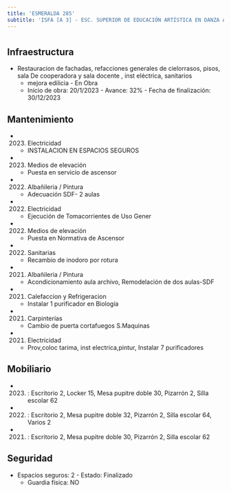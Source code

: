 ```yaml
---
title: 'ESMERALDA 285'
subtitle: 'ISFA [A 3] - ESC. SUPERIOR DE EDUCACIÓN ARTÍSTICA EN DANZA AÍDA VICTORIA MASTRAZZI'
---
```


#
## Infraestructura

* Restauracion de fachadas, refacciones generales de cielorrasos, pisos, sala
De cooperadora y sala docente , inst eléctrica, sanitarios 
    + mejora edilicia - En Obra 
    + Inicio de obra: 20/1/2023 - Avance: 32% - Fecha de finalización: 30/12/2023 






## Mantenimiento

*  (2023) Electricidad 
    + INSTALACION EN ESPACIOS SEGUROS

*  (2023) Medios de elevación 
    + Puesta en servicio de ascensor

*  (2022) Albañileria / Pintura 
    + Adecuación SDF- 2 aulas

*  (2022) Electricidad 
    + Ejecución de Tomacorrientes de Uso Gener

*  (2022) Medios de elevación 
    + Puesta en Normativa de Ascensor

*  (2022) Sanitarias 
    + Recambio de inodoro por rotura

*  (2021) Albañileria / Pintura 
    + Acondicionamiento aula archivo, Remodelación de dos aulas-SDF

*  (2021) Calefaccion y Refrigeracion 
    + Instalar 1 purificador en Biología

*  (2021) Carpinterías 
    + Cambio de puerta cortafuegos S.Maquinas

*  (2021) Electricidad 
    + Prov,coloc tarima, inst electrica,pintur, Instalar 7 purificadores





## Mobiliario

*  (2023) : Escritorio 2, Locker 15, Mesa pupitre doble 30, Pizarrón 2, Silla escolar 62 

*  (2022) : Escritorio 2, Mesa pupitre doble 32, Pizarrón 2, Silla escolar 64, Varios 2 

*  (2021) : Escritorio 2, Mesa pupitre doble 30, Pizarrón 2, Silla escolar 62 





## Seguridad

*  Espacios seguros: 2 - Estado: Finalizado 
    + Guardia física: NO



